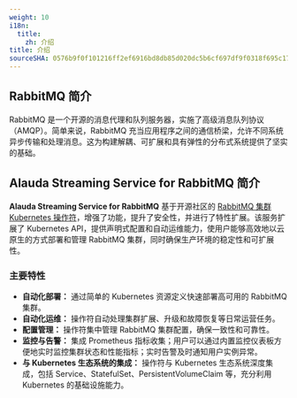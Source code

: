 ```yaml
---
weight: 10
i18n:
  title:
    zh: 介绍
title: 介绍
sourceSHA: 0576b9f0f101216ff2ef6916bd8db85d020dc5b6cf697df9f0318f695c1725b1
---
```


## RabbitMQ 简介

RabbitMQ 是一个开源的消息代理和队列服务器，实施了高级消息队列协议（AMQP）。简单来说，RabbitMQ 充当应用程序之间的通信桥梁，允许不同系统异步传输和处理消息。这为构建解耦、可扩展和具有弹性的分布式系统提供了坚实的基础。

## Alauda Streaming Service for RabbitMQ 简介

**Alauda Streaming Service for RabbitMQ** 基于开源社区的 [RabbitMQ 集群 Kubernetes 操作符](https://www.rabbitmq.com/kubernetes/operator/operator-overview#cluster-operator)，增强了功能，提升了安全性，并进行了特性扩展。该服务扩展了 Kubernetes API，提供声明式配置和自动运维能力，使用户能够高效地以云原生的方式部署和管理 RabbitMQ 集群，同时确保生产环境的稳定性和可扩展性。

### 主要特性

- **自动化部署：** 通过简单的 Kubernetes 资源定义快速部署高可用的 RabbitMQ 集群。
- **自动化运维：** 操作符自动处理集群扩展、升级和故障恢复等日常运营任务。
- **配置管理：** 操作符集中管理 RabbitMQ 集群配置，确保一致性和可靠性。
- **监控与告警：** 集成 Prometheus 指标收集；用户可以通过内置监控仪表板方便地实时监控集群状态和性能指标；实时告警及时通知用户实例异常。
- **与 Kubernetes 生态系统的集成：** 操作符与 Kubernetes 生态系统深度集成，包括 Service、StatefulSet、PersistentVolumeClaim 等，充分利用 Kubernetes 的基础设施能力。

